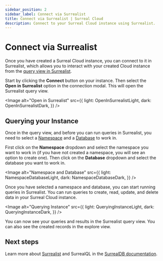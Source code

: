 ```yaml
---
sidebar_position: 2
sidebar_label: Connect via Surrealist
title: Connect via Surrealist | Surreal Cloud
description: Connect to your Surreal Cloud instance using Surrealist.
---
```






# Connect via Surrealist

Once you have created a Surreal Cloud instance, you can connect to it in Surrealist, which allows you to interact with your created Cloud instance from the [query view in Surrealist](/docs/surrealist/concepts/sending-queries).

Start by clicking the **Connect** button on your instance. Then select the **Open in Surrealist** option in the connection modal. This will open the Surrealist query view.

<Image
alt="Open in Surrealist"
src={{
	light: OpenInSurrealistLight,
	dark: OpenInSurrealistDark,
	}}
/>

## Querying your Instance 

Once in the query view, and before you can run queries in Surrealist, you need to select a [Namespace](/docs/surrealdb/introduction/concepts) and a [Database](/docs/surrealdb/introduction/concepts) to work in.

First click on the **Namespace** dropdown and select the namespace you want to work in (if you have not created a namespace, you will see an option to create one). Then click on the **Database** dropdown and select the database you want to work in.

<Image
alt="Namespace and Database"
src={{
	light: NamespaceDatabaseLight,
	dark: NamespaceDatabaseDark,
	}}
/>

Once you have selected a namespace and database, you can start running queries in Surrealist. You can run queries to create, read, update, and delete data in your Surreal Cloud instance.

<Image
alt="Querying Instance"
src={{
	light: QueryingInstanceLight,
	dark: QueryingInstanceDark,
	}}
/>

You can now see your queries and results in the Surrealist query view. You can also see the created records in the explore view.

## Next steps

Learn more about [Surrealist](/docs/surrealist) and SurrealQL in the [SurrealDB documentation](/docs/surrealdb/surrealql/).
